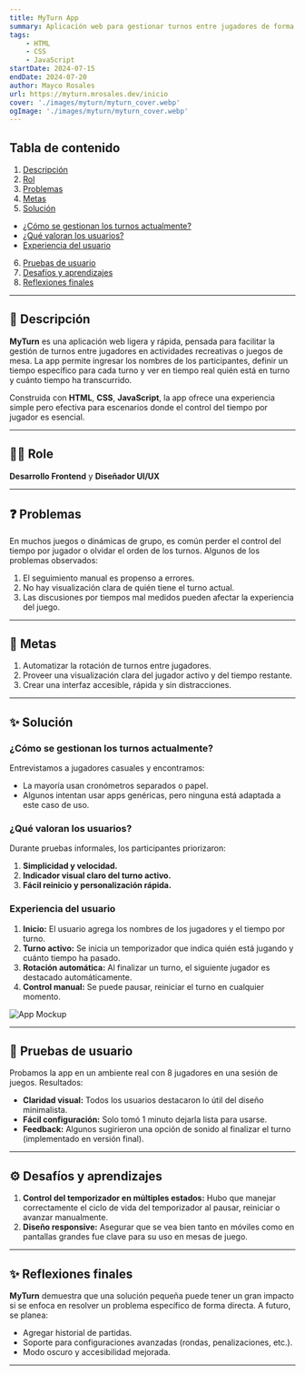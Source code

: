 ```yaml
---
title: MyTurn App
summary: Aplicación web para gestionar turnos entre jugadores de forma intuitiva. Permite configurar los nombres de los participantes, establecer un tiempo específico para cada uno y visualizar el progreso del turno en tiempo real. Construida con HTML, CSS y Javascript.
tags:
    - HTML
    - CSS
    - JavaScript
startDate: 2024-07-15
endDate: 2024-07-20
author: Mayco Rosales
url: https://myturn.mrosales.dev/inicio
cover: './images/myturn/myturn_cover.webp'
ogImage: './images/myturn/myturn_cover.webp'
---
```


## Tabla de contenido
1. [Descripción](#descripción)
2. [Rol](#rol)
3. [Problemas](#problemas)
4. [Metas](#metas)
5. [Solución](#solución)
- [¿Cómo se gestionan los turnos actualmente?](#cómo-se-gestionan-los-turnos-actualmente)
- [¿Qué valoran los usuarios?](#qué-valoran-los-usuarios)
- [Experiencia del usuario](#experiencia-del-usuario)
6. [Pruebas de usuario](#pruebas-de-usuario)
7. [Desafíos y aprendizajes](#desafíos-y-aprendizajes)
8. [Reflexiones finales](#reflexiones-finales)

---

## 🧭 Descripción
**MyTurn** es una aplicación web ligera y rápida, pensada para facilitar la gestión de turnos entre jugadores en actividades recreativas o juegos de mesa. La app permite ingresar los nombres de los participantes, definir un tiempo específico para cada turno y ver en tiempo real quién está en turno y cuánto tiempo ha transcurrido.

Construida con **HTML**, **CSS**, **JavaScript**, la app ofrece una experiencia simple pero efectiva para escenarios donde el control del tiempo por jugador es esencial.

---

## 👨‍💻 Role
**Desarrollo Frontend** y **Diseñador UI/UX**

---

## ❓ Problemas
En muchos juegos o dinámicas de grupo, es común perder el control del tiempo por jugador o olvidar el orden de los turnos. Algunos de los problemas observados:
1. El seguimiento manual es propenso a errores.
2. No hay visualización clara de quién tiene el turno actual.
3. Las discusiones por tiempos mal medidos pueden afectar la experiencia del juego.

---

## 🎯 Metas
1. Automatizar la rotación de turnos entre jugadores.
2. Proveer una visualización clara del jugador activo y del tiempo restante.
3. Crear una interfaz accesible, rápida y sin distracciones.

---

## ✨ Solución

### ¿Cómo se gestionan los turnos actualmente?
Entrevistamos a jugadores casuales y encontramos:
- La mayoría usan cronómetros separados o papel.
- Algunos intentan usar apps genéricas, pero ninguna está adaptada a este caso de uso.

### ¿Qué valoran los usuarios?
Durante pruebas informales, los participantes priorizaron:
1. **Simplicidad y velocidad.**
2. **Indicador visual claro del turno activo.**
3. **Fácil reinicio y personalización rápida.**

### Experiencia del usuario
1. **Inicio:** El usuario agrega los nombres de los jugadores y el tiempo por turno.
2. **Turno activo:** Se inicia un temporizador que indica quién está jugando y cuánto tiempo ha pasado.
3. **Rotación automática:** Al finalizar un turno, el siguiente jugador es destacado automáticamente.
4. **Control manual:** Se puede pausar, reiniciar el turno en cualquier momento.

![App Mockup](./images/myturn/myturn_cover.webp)

---

## 🧪 Pruebas de usuario
Probamos la app en un ambiente real con 8 jugadores en una sesión de juegos. Resultados:
- **Claridad visual:** Todos los usuarios destacaron lo útil del diseño minimalista.
- **Fácil configuración:** Solo tomó 1 minuto dejarla lista para usarse.
- **Feedback:** Algunos sugirieron una opción de sonido al finalizar el turno (implementado en versión final).

---

## ⚙️ Desafíos y aprendizajes
1. **Control del temporizador en múltiples estados:** Hubo que manejar correctamente el ciclo de vida del temporizador al pausar, reiniciar o avanzar manualmente.
2. **Diseño responsive:** Asegurar que se vea bien tanto en móviles como en pantallas grandes fue clave para su uso en mesas de juego.

---

## ✨ Reflexiones finales
**MyTurn** demuestra que una solución pequeña puede tener un gran impacto si se enfoca en resolver un problema específico de forma directa. A futuro, se planea:
- Agregar historial de partidas.
- Soporte para configuraciones avanzadas (rondas, penalizaciones, etc.).
- Modo oscuro y accesibilidad mejorada.

---